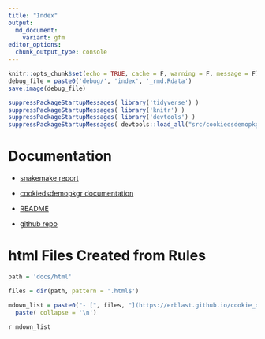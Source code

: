 ```yaml
---
title: "Index"
output: 
  md_document:
    variant: gfm
editor_options:
  chunk_output_type: console
---
```

<!-- 
The content rendered from this file is used for the jekyll github page.
-->

```r
knitr::opts_chunk$set(echo = TRUE, cache = F, warning = F, message = F)
debug_file = paste0('debug/', 'index', '_rmd.Rdata')
save.image(debug_file)
```


```r
suppressPackageStartupMessages( library('tidyverse') )
suppressPackageStartupMessages( library('knitr') )
suppressPackageStartupMessages( library('devtools') )
suppressPackageStartupMessages( devtools::load_all("src/cookiedsdemopkgr") )
```

# Documentation
- [snakemake report](https://erblast.github.io/cookie_ds_demo//snakemake_report/index.html)

- [cookiedsdemopkgr documentation](https://erblast.github.io/cookie_ds_demo//cookiedsdemopkgr/index.html)

- [README](https://erblast.github.io/cookie_ds_demo//README.html)

- [github repo](https://github.com/erblast/cookie_ds_demo.git)

# html Files Created from Rules

```r

path = 'docs/html'

files = dir(path, pattern = '.html$')
```

```r
mdown_list = paste0("- [", files, "](https://erblast.github.io/cookie_ds_demo//html/", files, ')' ) %>%
  paste( collapse = '\n')
```

`r mdown_list`

